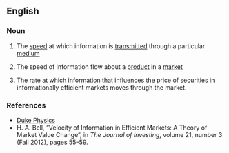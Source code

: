 ==English==

===Noun===
{{en-noun|head=[[information]] [[velocity]]|-}}

# {{label|en|physics}} The [[speed]] at which information is [[transmitted]] through a particular [[medium]]
# {{label|en|marketing}} The speed of information flow about a [[product]] in a [[market]]
# {{label|en|finance}} The rate at which information that influences the price of securities in informationally efficient markets moves through the market.

===References===
* [http://www.phy.duke.edu/research/photon/qelectron/proj/infv/infv_intro.ptml Duke Physics]
* H. A. Bell, “Velocity of Information in Efficient Markets: A Theory of Market Value Change”, in ''The Journal of Investing'', volume 21, number 3 (Fall 2012), pages 55–59.